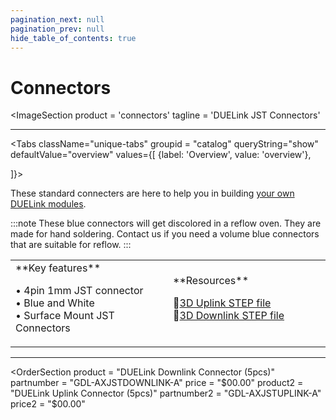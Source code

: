 ```yaml
---
pagination_next: null
pagination_prev: null
hide_table_of_contents: true
---
```



# Connectors

<ImageSection
    product = 'connectors'
    tagline = 'DUELink JST Connectors'
></ImageSection>

---

<Tabs className="unique-tabs" groupid = "catalog" queryString="show" defaultValue="overview"
  values={[
    {label: 'Overview', value: 'overview'},

]}>

<TabItem value="overview">

These standard connecters are here to help you in building [your own DUELink modules](../third-party).

:::note
These blue connectors will get discolored in a reflow oven. They are made for hand soldering. Contact us if you need a volume blue connectors that are suitable for reflow.
:::

<table><td width='50%'>
**Key features**

• 4pin 1mm JST connector<br/>
• Blue and White<br/>
• Surface Mount JST Connectors<br/>

</td><td width='50%'>
**Resources**

🔩[3D Uplink STEP file](pathname:///3d/gdl-axjstuplink-a.step)<br/>
🔩[3D Downlink STEP file](pathname:///3d/gdl-axjstdownlink-a.step)<br/>
</td></table>

</TabItem>
</Tabs>

---

<OrderSection
    product = "DUELink Downlink Connector (5pcs)"
    partnumber = "GDL-AXJSTDOWNLINK-A"
    price = "$00.00"
    product2 = "DUELink Uplink Connector (5pcs)"
    partnumber2 = "GDL-AXJSTUPLINK-A"
    price2 = "$00.00"
></OrderSection>

